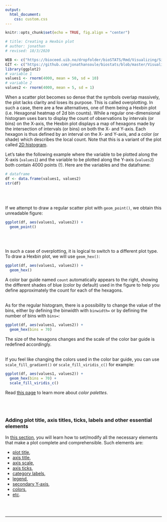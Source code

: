 ```yaml
---
output:
  html_document:
    css: custom.css
--- 
```


```r
knitr::opts_chunk$set(echo = TRUE, fig.align = "center")

# title: Creating a Hexbin plot
# author: jonathan
# revised: 18/3/2020

WEB <- c("https://bioceed.uib.no/dropfolder/bioSTATS/Rmd/Visualizing/Simple/hexbin.html")
GIT <- c("https://github.com/jonathansoule/biostats/blob/master/Visualizing/Simple/hexbin.Rmd")
library(ggplot2)
# variable 1
values1 <- rnorm(4000, mean = 50, sd = 10)
# variable 2
values2 <- rnorm(4000, mean = 5, sd = 1)
```
When a scatter plot becomes so dense that the symbols overlap massively, the plot lacks clarity and loses its purpose. This is called overplotting. In such a case, there are a few alternatives, one of them being a Hexbin plot (i.e. Hexagonal heatmap of 2d bin counts). While a regular one-dimensional histogram uses bars to display the count of observations by intervals (or bins) on the X-axis, the Hexbin plot displays a map of hexagons made by the intersection of intervals (or bins) on both the X- and Y-axis. Each hexagon is thus defined by an interval on the X- and Y-axis, and a color (or shade) which describes the local count. Note that this is a variant of the plot called [2D histogram](https://biostats.w.uib.no/creating-a-2d-histogram/){target="_blank"}.

Let's take the following example where the variable to be plotted along the X-axis (`values1`) and the variable to be plotted along the Y-axis (`values2`) both contain 4000 points (!). Here are the variables and the dataframe:
```r
# dataframe
df <- data.frame(values1, values2)
str(df)
```
<br/><br/>

If we attempt to draw a regular scatter plot with `geom_point()`, we obtain this unreadable figure:
```r
ggplot(df, aes(values1, values2)) +
  geom_point()
```
<br/><br/>

In such a case of overplotting, it is logical to switch to a different plot type.
To draw a Hexbin plot, we will use `geom_hex()`:
```r
ggplot(df, aes(values1, values2)) +
  geom_hex()
```

A color bar guide named `count` automatically appears to the right, showing the different shades of blue (color by default) used in the figure to help you define approximately the count for each of the hexagons.
<br/><br/>

As for the regular histogram, there is a possibility to change the value of the bins, either by defining the binwidth with `binwidth=` or by defining the number of bins with `bins=`:
```r
ggplot(df, aes(values1, values2)) +
  geom_hex(bins = 70)
```
The size of the hexagons changes and the scale of the color bar guide is redefined accordingly.
<br/><br/>

If you feel like changing the colors used in the color bar guide, you can use `scale_fill_gradient()` or `scale_fill_viridis_c()` for example:
```r
ggplot(df, aes(values1, values2)) +
  geom_hex(bins = 70) +
  scale_fill_viridis_c()
```
Read [this page](https://biostats.w.uib.no/choosing-colors-for-your-plot/){target="_blank"} to learn more about *color palettes*.

<br/><br/>

### Adding plot title, axis titles, ticks, labels and other essential elements

In [this section](https://biostats.w.uib.no/topics/data-visualization-with-ggplot2/essential-elements/){target="_blank"}, you will learn how to set/modify all the necessary elements that make a plot complete and comprehensible. Such elements are:

+ [plot title](https://biostats.w.uib.no/title/){target="_blank"}, 
+ [axis title](https://biostats.w.uib.no/axis-titles/){target="_blank"},
+ [axis scale](https://biostats.w.uib.no/axis-scale/){target="_blank"},
+ [axis ticks](https://biostats.w.uib.no/axis-ticks/){target="_blank"},
+ [category labels](https://biostats.w.uib.no/category-labels/){target="_blank"},
+ [legend](https://biostats.w.uib.no/legend/){target="_blank"},
+ [secondary Y-axis](https://biostats.w.uib.no/secondary-y-axis/){target="_blank"},
+ [colors](https://biostats.w.uib.no/choosing-colors-for-your-plot/){target="_blank"},
+ [etc](https://biostats.w.uib.no/topics/data-visualization-with-ggplot2/essential-elements/){target="_blank"}.

<br/><br/>

***
<!-- UNCOMMENT TO ACTIVATE
Get the Rmarkdown file corresponding to this page on [GitHub](`r GIT`){target="_blank"}.
-->
